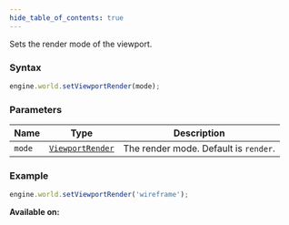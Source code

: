 ```yaml
---
hide_table_of_contents: true
---
```



Sets the render mode of the viewport.

### Syntax

```js
engine.world.setViewportRender(mode);
```

### Parameters

| Name   | Type                                          | Description                           |
| ------ | --------------------------------------------- | ------------------------------------- |
| `mode` | [`ViewportRender`](/sdk/types/ViewportRender) | The render mode. Default is `render`. |

### Example

```js
engine.world.setViewportRender('wireframe');
```

**Available on:** <ClientTag />
